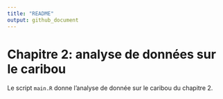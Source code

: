 ```yaml
---
title: "README"
output: github_document
---
```


# Chapitre 2: analyse de données sur le caribou

Le script `main.R` donne l'analyse de donnée sur le caribou du chapitre 2.